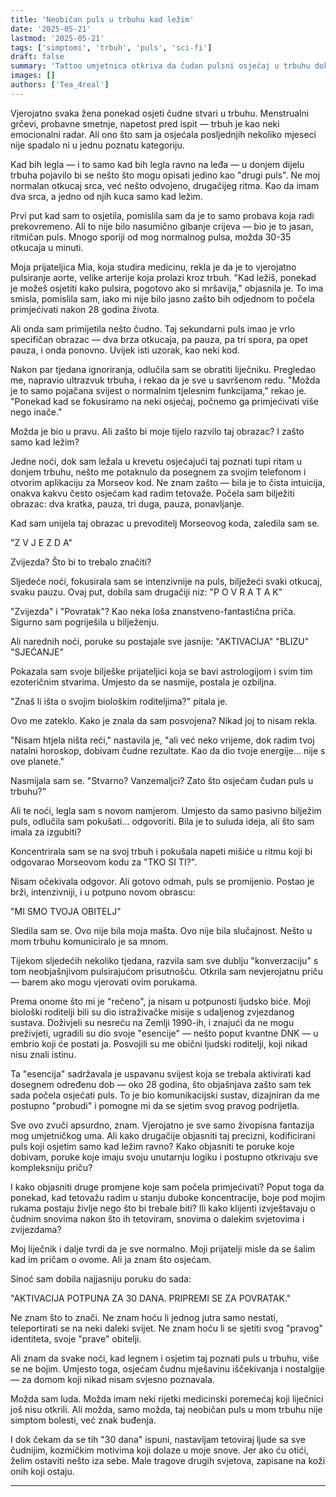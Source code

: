 ```yaml
---
title: 'Neobičan puls u trbuhu kad ležim'
date: '2025-05-21'
lastmod: '2025-05-21'
tags: ['simptomi', 'trbuh', 'puls', 'sci-fi']
draft: false
summary: 'Tattoo umjetnica otkriva da čudan pulsni osjećaj u trbuhu dok leži krije zapanjujuću tajnu o njezinom podrijetlu i svrsi.'
images: []
authors: ['Tea_4real']
---
```


Vjerojatno svaka žena ponekad osjeti čudne stvari u trbuhu. Menstrualni grčevi, probavne smetnje, napetost pred ispit — trbuh je kao neki emocionalni radar. Ali ono što sam ja osjećala posljednjih nekoliko mjeseci nije spadalo ni u jednu poznatu kategoriju.

Kad bih legla — i to samo kad bih legla ravno na leđa — u donjem dijelu trbuha pojavilo bi se nešto što mogu opisati jedino kao "drugi puls". Ne moj normalan otkucaj srca, već nešto odvojeno, drugačijeg ritma. Kao da imam dva srca, a jedno od njih kuca samo kad ležim.

Prvi put kad sam to osjetila, pomislila sam da je to samo probava koja radi prekovremeno. Ali to nije bilo nasumično gibanje crijeva — bio je to jasan, ritmičan puls. Mnogo sporiji od mog normalnog pulsa, možda 30-35 otkucaja u minuti.

Moja prijateljica Mia, koja studira medicinu, rekla je da je to vjerojatno pulsiranje aorte, velike arterije koja prolazi kroz trbuh. "Kad ležiš, ponekad je možeš osjetiti kako pulsira, pogotovo ako si mršavija," objasnila je. To ima smisla, pomislila sam, iako mi nije bilo jasno zašto bih odjednom to počela primjećivati nakon 28 godina života.

Ali onda sam primijetila nešto čudno. Taj sekundarni puls imao je vrlo specifičan obrazac — dva brza otkucaja, pa pauza, pa tri spora, pa opet pauza, i onda ponovno. Uvijek isti uzorak, kao neki kod.

Nakon par tjedana ignoriranja, odlučila sam se obratiti liječniku. Pregledao me, napravio ultrazvuk trbuha, i rekao da je sve u savršenom redu. "Možda je to samo pojačana svijest o normalnim tjelesnim funkcijama," rekao je. "Ponekad kad se fokusiramo na neki osjećaj, počnemo ga primjećivati više nego inače."

Možda je bio u pravu. Ali zašto bi moje tijelo razvilo taj obrazac? I zašto samo kad ležim?

Jedne noći, dok sam ležala u krevetu osjećajući taj poznati tupi ritam u donjem trbuhu, nešto me potaknulo da posegnem za svojim telefonom i otvorim aplikaciju za Morseov kod. Ne znam zašto — bila je to čista intuicija, onakva kakvu često osjećam kad radim tetovaže. Počela sam bilježiti obrazac: dva kratka, pauza, tri duga, pauza, ponavljanje.

Kad sam unijela taj obrazac u prevoditelj Morseovog koda, zaledila sam se.

"Z V J E Z D A"

Zvijezda? Što bi to trebalo značiti?

Sljedeće noći, fokusirala sam se intenzivnije na puls, bilježeći svaki otkucaj, svaku pauzu. Ovaj put, dobila sam drugačiji niz:
"P O V R A T A K"

"Zvijezda" i "Povratak"? Kao neka loša znanstveno-fantastična priča. Sigurno sam pogriješila u bilježenju.

Ali narednih noći, poruke su postajale sve jasnije:
"AKTIVACIJA"
"BLIZU"
"SJEĆANJE"

Pokazala sam svoje bilješke prijateljici koja se bavi astrologijom i svim tim ezoteričnim stvarima. Umjesto da se nasmije, postala je ozbiljna.

"Znaš li išta o svojim biološkim roditeljima?" pitala je.

Ovo me zateklo. Kako je znala da sam posvojena? Nikad joj to nisam rekla.

"Nisam htjela ništa reći," nastavila je, "ali već neko vrijeme, dok radim tvoj natalni horoskop, dobivam čudne rezultate. Kao da dio tvoje energije... nije s ove planete."

Nasmijala sam se. "Stvarno? Vanzemaljci? Zato što osjećam čudan puls u trbuhu?"

Ali te noći, legla sam s novom namjerom. Umjesto da samo pasivno bilježim puls, odlučila sam pokušati... odgovoriti. Bila je to suluda ideja, ali što sam imala za izgubiti?

Koncentrirala sam se na svoj trbuh i pokušala napeti mišiće u ritmu koji bi odgovarao Morseovom kodu za "TKO SI TI?".

Nisam očekivala odgovor. Ali gotovo odmah, puls se promijenio. Postao je brži, intenzivniji, i u potpuno novom obrascu:

"MI SMO TVOJA OBITELJ"

Sledila sam se. Ovo nije bila moja mašta. Ovo nije bila slučajnost. Nešto u mom trbuhu komuniciralo je sa mnom.

Tijekom sljedećih nekoliko tjedana, razvila sam sve dublju "konverzaciju" s tom neobjašnjivom pulsirajućom prisutnošću. Otkrila sam nevjerojatnu priču — barem ako mogu vjerovati ovim porukama.

Prema onome što mi je "rečeno", ja nisam u potpunosti ljudsko biće. Moji biološki roditelji bili su dio istraživačke misije s udaljenog zvjezdanog sustava. Doživjeli su nesreću na Zemlji 1990-ih, i znajući da ne mogu preživjeti, ugradili su dio svoje "esencije" — nešto poput kvantne DNK — u embrio koji će postati ja. Posvojili su me obični ljudski roditelji, koji nikad nisu znali istinu.

Ta "esencija" sadržavala je uspavanu svijest koja se trebala aktivirati kad dosegnem određenu dob — oko 28 godina, što objašnjava zašto sam tek sada počela osjećati puls. To je bio komunikacijski sustav, dizajniran da me postupno "probudi" i pomogne mi da se sjetim svog pravog podrijetla.

Sve ovo zvuči apsurdno, znam. Vjerojatno je sve samo živopisna fantazija mog umjetničkog uma. Ali kako drugačije objasniti taj precizni, kodificirani puls koji osjetim samo kad ležim ravno? Kako objasniti te poruke koje dobivam, poruke koje imaju svoju unutarnju logiku i postupno otkrivaju sve kompleksniju priču?

I kako objasniti druge promjene koje sam počela primjećivati? Poput toga da ponekad, kad tetovažu radim u stanju duboke koncentracije, boje pod mojim rukama postaju življe nego što bi trebale biti? Ili kako klijenti izvještavaju o čudnim snovima nakon što ih tetoviram, snovima o dalekim svjetovima i zvijezdama?

Moj liječnik i dalje tvrdi da je sve normalno. Moji prijatelji misle da se šalim kad im pričam o ovome. Ali ja znam što osjećam.

Sinoć sam dobila najjasniju poruku do sada:

"AKTIVACIJA POTPUNA ZA 30 DANA. PRIPREMI SE ZA POVRATAK."

Ne znam što to znači. Ne znam hoću li jednog jutra samo nestati, teleportirati se na neki daleki svijet. Ne znam hoću li se sjetiti svog "pravog" identiteta, svoje "prave" obitelji.

Ali znam da svake noći, kad legnem i osjetim taj poznati puls u trbuhu, više se ne bojim. Umjesto toga, osjećam čudnu mješavinu iščekivanja i nostalgije — za domom koji nikad nisam svjesno poznavala.

Možda sam luda. Možda imam neki rijetki medicinski poremećaj koji liječnici još nisu otkrili. Ali možda, samo možda, taj neobičan puls u mom trbuhu nije simptom bolesti, već znak buđenja.

I dok čekam da se tih "30 dana" ispuni, nastavljam tetoviraj ljude sa sve čudnijim, kozmičkim motivima koji dolaze u moje snove. Jer ako ću otići, želim ostaviti nešto iza sebe. Male tragove drugih svjetova, zapisane na koži onih koji ostaju.

<StoryDisclaimer />

---

<SymptomStoryForm />